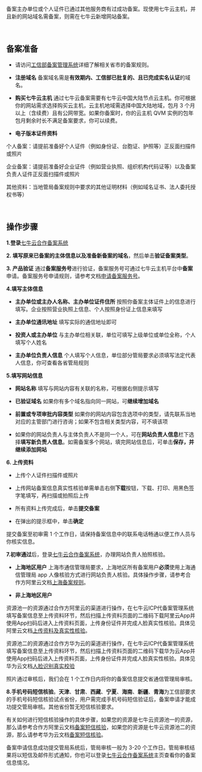 备案主办单位或个人证件已通过其他服务商有过成功备案。现使用七牛云主机，并且新的网站域名需备案，则需在七牛云新增网站备案。

<br>

## **备案准备**

- 请访问[工信部备案管理系统](http://beian.miit.gov.cn)详细了解相关省市的备案规则。

- **注册域名** 备案域名需是**有效期内、工信部已批复的、且已完成实名认证**的域名。
    
- **购买七牛云主机** 通过七牛云备案需要有七牛云中国大陆节点云主机。你可根据你的网站需求选择购买云主机，云主机地域需选择中国大陆地域，包月 3 个月以上（含续费）且有公网带宽。如果你备案时，你的云主机 QVM 实例的包年包月剩余时长不满足备案要求，你可以续费。
    
- **电子版本证件资料** 

 个人备案：请提前准备好个人证件（例如身份证、台胞证、护照等）正反面扫描件或照片

 企业备案：请提前准备好企业证件（例如营业执照、组织机构代码证等）以及备案负责人证件正反面扫描件或照片
 
 其他资料：当地管局备案规则中要求的其他证明材料（例如域名证书、法人委托授权书等）
 
<br>

## **操作步骤**
**1.登录**[七牛云合作备案系统](https://portal.qiniu.com/qvm/beian)

**2. **填写原来已备案的主体信息以及准备**新备案的域名**，然后单击**验证备案类型**。

**3. 产品验证** 通过**备案服务号**进行验证，备案服务号可通过七牛云主机平台中**备案**申请。备案服务号申请规则，请参考文档[申请备案服务号](/qvm/manual/qvm-registration-number)。

**4.填写主体信息**

- **主办单位或主办人名称、主办单位证件住所** 按照你备案主体证件上的信息进行填写。企业按照营业执照上信息、个人按照身份证上信息来填写

- **主办单位通讯地址** 填写实际的通信地址即可

- **投资人或主办单位** 与主办单位相关联，单位可填写上级单位或单位全称，个人填写个人姓名

- **主办单位负责人信息** 个人填写个人信息，单位部分管局要求必须填写法定代表人信息，你可查看各省管局规则

**5.填写网站信息**

- **网站名称** 填写与网站内容有关联的名称，可根据右侧提示填写

- **已验证域名** 如果你有多个域名指向同一网站，可**继续增加域名**

- **前置或专项审批内容类型** 如果你的网站内容包含选项中的类型，请先联系当地对应的主管部门进行咨询；如果不包含相关类型内容，可不填该项

- 如果你的网站负责人与主体负责人不是同一个人，可在**网站负责人信息**栏下选择**填写新负责人信息**。如需备案多个网站，填完网站信息后，可单击**保存，并继续添加网站**

**6. 上传资料**

- 上传个人证件扫描件或照片

- 上传网站备案信息真实性核验单需单击右侧**下载**按钮，下载、打印、用黑色签字笔填写，再扫描或拍照后上传

- 所有资料上传完成后，单击**提交备案**

- 在弹出的提示框中，单击**确定**

提交备案至初审需 1 个工作日，请保持备案信息中的联系电话畅通以便工作人员与你核实信息。

**7.初审通过**后，登录[七牛云合作备案系统](https://portal.qiniu.com/qvm/beian)，办理网站负责人拍照核验。

- **上海地区用户** 上海市通信管理局要求，上海地区所有备案用户**必须**使用上海通信管理局 app 人像核验方式进行网站负责人核验。具体操作步骤，请参考合作方阿里云文档[上海备案规则](https://help.aliyun.com/knowledge_detail/50263.html?spm=a2c4g.11186623.2.6.65e135b55b9OSN)。

- **非上海地区用户** 

资源池一的资源通过合作方阿里云的渠道进行操作，在七牛云ICP代备案管理系统填写备案信息至上传资料环节，然后扫描上传资料页面的二维码下载阿里云App并使用App扫码后进入上传资料页面，上传身份证件并完成人脸真实性核验。具体见阿里云文档[上传资料及真实性核验](https://help.aliyun.com/knowledge_detail/51226.html?spm=a2c4g.11186623.6.644.2bf567ddyM5hPY)。

资源池二的资源通过合作方华为云的渠道进行操作，在七牛云ICP代备案管理系统填写备案信息至上传资料环节，然后扫描上传资料页面的二维码下载华为云App并使用App扫码后进入上传资料页面，上传身份证件并完成人脸真实性核验。具体见华为云文档[人脸识别真实校验](https://support.huaweicloud.com/pi-icp/icp_03_0005.html)
    
照片通过审核后，我们会在 1 个工作日内将你的备案信息提交省通信管理局审核。

**8.手机号码短信核验**。**天津**、**甘肃**、**西藏**、**宁夏**、**海南**、**新疆**、**青海**为工信部要求的手机号码短信核验试点省份，用户需完成手机号码短信验证后，备案申请才能成功提交管局审核。其他省份暂无短信核验要求。

有关如何进行短信核验操作的具体步骤，如果您的资源是七牛云资源池一的资源，那么请参考合作方阿里云文档[备案短信核验](https://help.aliyun.com/document_detail/63826.html?spm=a2c4g.11186623.2.22.c9vTZQ)，如果您的资源是七牛云资源池二的资源，那么请参考华为云文档[备案短信核验](https://support.huaweicloud.com/pi-icp/icp_03_0011.html)。

备案申请信息成功提交管局系统后，管局审核一般为 3-20 个工作日。管局审核结果将以短信及邮件形式通知，你也可以登录[七牛云合作备案系统](https://portal.qiniu.com/qvm/beian)主页查看你的备案信息情况。
